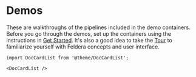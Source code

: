 # Demos

These are walkthroughs of the pipelines included in the demo
containers.  Before you go through the demos, set up the containers
using the instructions in [Get Started](../intro).  It's also a good
idea to take the [Tour](../tour) to familiarize yourself with Feldera
concepts and user interface.

```mdx-code-block
import DocCardList from '@theme/DocCardList';

<DocCardList />
```
